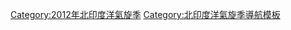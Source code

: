 <div class=noprint>
{{North_Indian_Ocean_cyclone_season_bar_start
|year=2012
}}
{{Hurricane_season_bar_button
|buttonspacing=0.25em
|intensity={{Storm_colour|depression}}
|english=Deep Depression BOB01
|stormname=BOB01
|strength=強低氣壓
|linkname=2012年北印度洋氣旋季#強低氣壓BOB01
|storminitial=B01
}}
{{Hurricane_season_bar_button
|buttonspacing=0.25em
|intensity={{Storm_colour|storm}}
|english=Cyclonic Storm Murjan
|stormname=Murjan (ARB01)
|strength=氣旋風暴
|linkname=2012年北印度洋氣旋季#氣旋風暴Murjan
|storminitial=A01
}}
{{Hurricane_season_bar_button
|buttonspacing=0.25em
|intensity={{Storm_colour|storm}}
|english=Cyclonic Storm Nilam
|stormname=Nilam (BOB02)
|strength=氣旋風暴
|linkname=2012年北印度洋氣旋季#氣旋風暴Nilam
|storminitial=B02
}}
{{Hurricane_season_bar_button
|buttonspacing=0.25em
|intensity={{Storm_colour|depression}}
|english=Deep Depression BOB03
|stormname=BOB03
|strength=強低氣壓
|linkname=2012年北印度洋氣旋季#強低氣壓BOB03
|storminitial=B03
}}
{{Hurricane_season_bar_button
|buttonspacing=0.25em
|intensity={{Storm_colour|depression}}
|english=Deep Depression ARB02
|stormname=ARB02
|strength=強低氣壓
|linkname=2012年北印度洋氣旋季#強低氣壓ARB02
|storminitial=A02
}}
{{North Indian Ocean cyclone season bar end}}
</div></div></div><includeonly>[[Category:2012年北印度洋氣旋季]]</includeonly><noinclude>
{{documentation}}
[[Category:北印度洋氣旋季導航模板]]
{{Hurricane_season_bar_button
|buttonspacing=0.25em
}}
</noinclude>